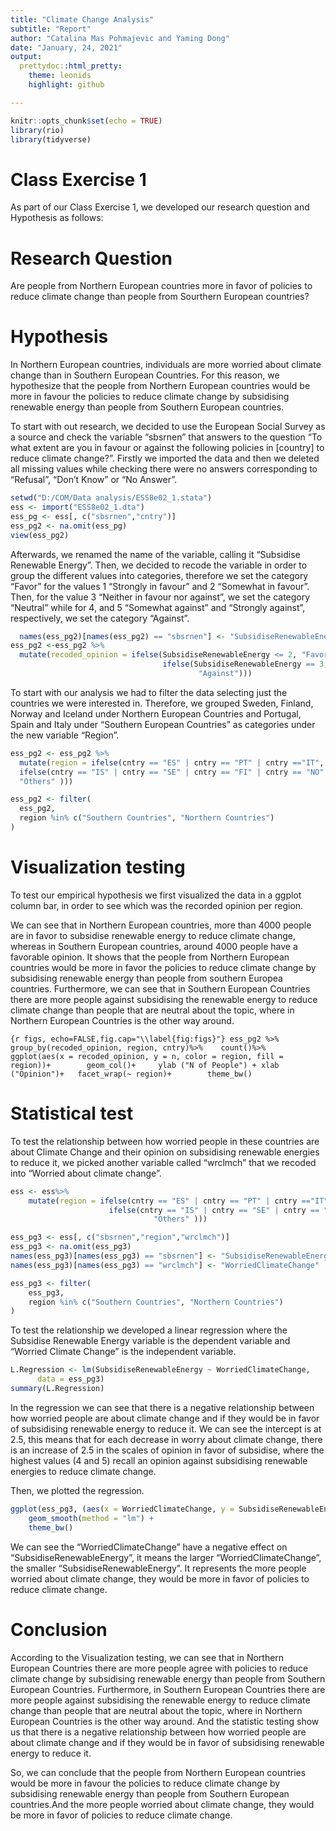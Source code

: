 ```yaml
---
title: "Climate Change Analysis"
subtitle: "Report"
author: "Catalina Mas Pohmajevic and Yaming Dong"
date: "January, 24, 2021"
output: 
  prettydoc::html_pretty:
    theme: leonids
    highlight: github

---
```


```r
knitr::opts_chunk$set(echo = TRUE)
library(rio)
library(tidyverse)
```
# Class Exercise 1

As part of our Class Exercise 1, we developed our research question and Hypothesis as follows:

# Research Question

Are people from Northern European countries more in favor of policies to reduce climate change than people from Sourthern European countries?

# Hypothesis

In Northern European countries, individuals are more worried about climate change than in Southern European Countries. For this reason, we hypothesize that the people from Northern European countries would be more in favour the policies to reduce climate change by subsidising renewable energy than people from Southern European  countries.

To start with out research, we decided to use the European Social Survey as a source and check the variable "sbsrnen" that answers to the question "To what extent are you in favour or against the following policies in [country] to reduce climate change?".
Firstly we imported the data and then we deleted all missing values while checking there were no answers corresponding to "Refusal", "Don't Know" or "No Answer".

```r
setwd("D:/COM/Data analysis/ESS8e02_1.stata")
ess <- import("ESS8e02_1.dta")
ess_pg <- ess[, c("sbsrnen","cntry")]
ess_pg2 <- na.omit(ess_pg)
view(ess_pg2)
```

Afterwards, we renamed the name of the variable, calling it "Subsidise Renewable Energy". Then, we decided to recode the variable in order to group the different values into categories, therefore we set the category "Favor" for the values 1 "Strongly in favour" and 2 "Somewhat in favour". Then, for the value 3 "Neither in favour nor against", we set the category "Neutral" while for 4, and 5 "Somewhat against" and "Strongly against", respectively, we set the category "Against". 

```r
  names(ess_pg2)[names(ess_pg2) == "sbsrnen"] <- "SubsidiseRenewableEnergy"
ess_pg2 <-ess_pg2 %>%
  mutate(recoded_opinion = ifelse(SubsidiseRenewableEnergy <= 2, "Favor",
                                  ifelse(SubsidiseRenewableEnergy == 3, "Neutral",
                                          "Against")))
```

To start with our analysis we had to filter the data selecting just the countries we were interested in. Therefore, we grouped Sweden, Finland, Norway and Iceland under Northern European Countries and Portugal, Spain and Italy under "Southern European Countries" as categories under the new variable "Region".

```r
ess_pg2 <- ess_pg2 %>%
  mutate(region = ifelse(cntry == "ES" | cntry == "PT" | cntry =="IT", "Southern Countries", 
  ifelse(cntry == "IS" | cntry == "SE" | cntry == "FI" | cntry == "NO", "Northern Countries", 
  "Others" )))

ess_pg2 <- filter(
  ess_pg2,
  region %in% c("Southern Countries", "Northern Countries")
)

```

# Visualization testing

To test our empirical hypothesis we first visualized the data in a ggplot column bar, in order to see which was the recorded opinion per region.

We can see that in Northern European countries, more than 4000 people are in favor to subsidise renewable energy to reduce climate change, whereas in Southern European countries, around 4000 people have a favorable opinion. It shows that the people from Northern European countries would be more in favor the policies to reduce climate change by subsidising renewable energy than people from southern Europea countries. Furthermore, we can see that in Southern European Countries there are more people against subsidising the renewable energy to reduce climate change than people that are neutral about the topic, where in Northern European Countries is the other way around.

```{r figs, echo=FALSE,fig.cap="\\label{fig:figs}"}
ess_pg2 %>%
  group_by(recoded_opinion, region, cntry)%>% 
  count()%>% 
ggplot(aes(x = recoded_opinion, y = n, color = region, fill = region))+
       geom_col()+
    ylab ("N of People") +
xlab ("Opinion")+
  facet_wrap(~ region)+
       theme_bw()  
```
    
# Statistical test

To test the relationship between how worried people in these countries are about Climate Change and their opinion on subsidising renewable energies to reduce it, we picked another variable called "wrclmch" that we recoded into "Worried about climate change".

```r
ess <- ess%>%
    mutate(region = ifelse(cntry == "ES" | cntry == "PT" | cntry =="IT", "Southern Countries", 
                      ifelse(cntry == "IS" | cntry == "SE" | cntry == "FI" | cntry == "NO", "Northern Countries", 
                                "Others" )))

ess_pg3 <- ess[, c("sbsrnen","region","wrclmch")]
ess_pg3 <- na.omit(ess_pg3)
names(ess_pg3)[names(ess_pg3) == "sbsrnen"] <- "SubsidiseRenewableEnergy"
names(ess_pg3)[names(ess_pg3) == "wrclmch"] <- "WorriedClimateChange"

ess_pg3 <- filter(
    ess_pg3,
    region %in% c("Southern Countries", "Northern Countries")
) 
```

To test the relationship we developed a linear regression where the Subsidise Renewable Energy variable is the dependent variable and  "Worried Climate Change" is the independent variable.

```r
L.Regression <- lm(SubsidiseRenewableEnergy ~ WorriedClimateChange,
      data = ess_pg3)
summary(L.Regression)
```


In the regression we can see that there is a negative relationship between how worried people are about climate change and if they would be in favor of subsidising renewable energy to reduce it. 
We can see the intercept is at 2.5, this means that for each decrease in worry about climate change, there is an increase of 2.5 in the scales of opinion in favor of subsidise, where the highest values (4 and 5) recall an opinion against subsidising renewable energies to reduce climate change.

Then, we plotted the regression.


```r
ggplot(ess_pg3, (aes(x = WorriedClimateChange, y = SubsidiseRenewableEnergy))) +
    geom_smooth(method = "lm") +
    theme_bw()
```

We can see the "WorriedClimateChange" have a negative effect on "SubsidiseRenewableEnergy", it means the larger "WorriedClimateChange", the smaller "SubsidiseRenewableEnergy". It represents the more people worried about climate change, they would be more in favor of policies to reduce climate change.


# Conclusion

According to the Visualization testing, we can see that in Northern European Countries there are more people agree with policies to reduce climate change by subsidising renewable energy than people from Southern European Countries. Furthermore, in Southern European Countries there are more people against subsidising the renewable energy to reduce climate change than people that are neutral about the topic, where in Northern European Countries is the other way around. And the statistic testing show us that there is a negative relationship between how worried people are about climate change and if they would be in favor of subsidising renewable energy to reduce it. 

So, we can conclude that the people from Northern European countries would be more in favour the policies to reduce climate change by subsidising renewable energy than people from Southern European countries.And the more people worried about climate change, they would be more in favor of policies to reduce climate change.

